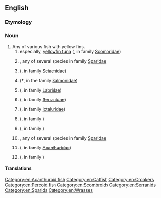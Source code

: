 ==English==
{{rfi|en}}
{{wikipedia}}
{{wikispecies}}

===Etymology===
{{compound|yellow|fin|lang=en}}

===Noun===
{{en-noun|yellowfin|yellowfins}}

# Any of various fish with yellow fins.
## especially, [[yellowfin tuna]] ({{taxlink|Thunnus albacares|species|noshow=1|ver=170119}}, in family [[Scombridae]])
## {{vern|yellowfin bream}}, any of several species in family [[Sparidae]]
## {{vern|yellowfin croaker}} ({{taxlink|Umbrina roncador|species|ver=180702}}, in family [[Sciaenidae]])
## {{vern|yellowfin cutthroat trout}} (†{{taxlink|Oncorhynchus clarkii macdonaldi|subspecies|ver=180702}}, in  the family [[Salmonidae]])
## {{vern|yellowfin fairy wrasse}} ({{taxlink|Cirrhilabrus flavidorsalis|species|ver=180702}}, in family [[Labridae]])
## {{vern|yellowfin grouper}} ({{taxlink|Mycteroperca venenosa|species|ver=180702}}, in family [[Serranidae]])
## {{vern|yellowfin madtom}} ({{taxlink|Noturus flavipinnis|species|ver=180702}}, in family [[Ictaluridae]])
## {{vern|yellow-fin perchlet}} ({{taxlink|Ambassis elongatus|species|ver=180702}}, in family {{taxlink|Ambassidae|family|noshow=1|ver=170119}})
## {{vern|yellowfin pike}} ({{taxlink|Dinolestes lewini|species|ver=190702}}, in family {{taxlink|Dinolestidae|family|noshow=1|ver=170119}})
## {{vern|yellowfin seabream}}, any of several species in family [[Sparidae]]
## {{vern|yellowfin surgeon}} ({{taxlink|Acanthurus xanthopterus|species|ver=180702}}, in family [[Acanthuridae]])
## {{vern|yellowfin whiting}} ({{taxlink|Sillago schomburgkii|species|ver=180702}}, in family {{taxlink|Sillaginidae|family|noshow=1|ver=170119}})

====Translations====
{{trans-top|any fish with a yellow fin}}
{{trans-mid}}
{{trans-bottom}}

{{trans-see|yellowfin tuna}}

[[Category:en:Acanthuroid fish]]
[[Category:en:Catfish]]
[[Category:en:Croakers]]
[[Category:en:Percoid fish]]
[[Category:en:Scombroids]]
[[Category:en:Serranids]]
[[Category:en:Sparids]]
[[Category:en:Wrasses]]